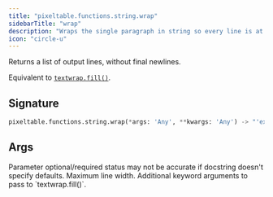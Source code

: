 ```yaml
---
title: "pixeltable.functions.string.wrap"
sidebarTitle: "wrap"
description: "Wraps the single paragraph in string so every line is at most `width` characters long."
icon: "circle-u"
---
```

Returns a list of output lines, without final newlines.

Equivalent to [`textwrap.fill()`](https://docs.python.org/3/library/textwrap.html#textwrap.fill).


## Signature

```python
pixeltable.functions.string.wrap(*args: 'Any', **kwargs: 'Any') -> "'exprs.FunctionCall'"
```

## Args

<Note>
Parameter optional/required status may not be accurate if docstring doesn't specify defaults.
</Note>

<ParamField path="width" type="string" required>
  Maximum line width.


</ParamField>

<ParamField path="kwargs" type="Any" required>
  Additional keyword arguments to pass to `textwrap.fill()`.


</ParamField>


